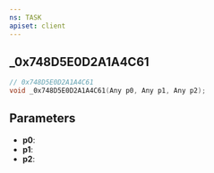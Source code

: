```yaml
---
ns: TASK
apiset: client
---
```

## _0x748D5E0D2A1A4C61

```c
// 0x748D5E0D2A1A4C61
void _0x748D5E0D2A1A4C61(Any p0, Any p1, Any p2);
```


## Parameters
* **p0**:
* **p1**:
* **p2**: